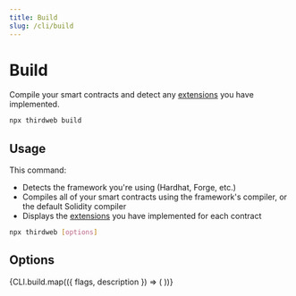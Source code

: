```yaml
---
title: Build
slug: /cli/build
---
```



# Build

Compile your smart contracts and detect any [extensions](/solidity/extensions) you have implemented.

```bash
npx thirdweb build
```

## Usage

This command:

- Detects the framework you're using (Hardhat, Forge, etc.)
- Compiles all of your smart contracts using the framework's compiler, or the default Solidity compiler
- Displays the [extensions](/solidity/extensions) you have implemented for each contract

```bash
npx thirdweb [options]
```

## Options

<div>
  {CLI.build.map(({ flags, description }) => (
    <CLIOptions flags={flags} description={description} />
  ))}
</div>
